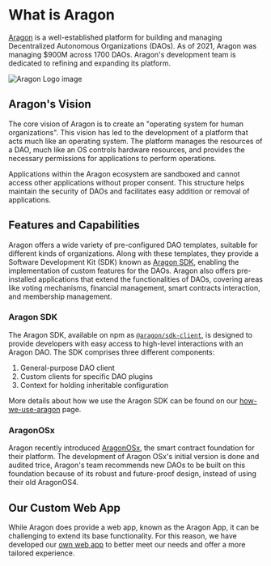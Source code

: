 # What is Aragon

[Aragon](https://aragon.org/) is a well-established platform for building and managing Decentralized Autonomous Organizations (DAOs). As of 2021, Aragon was managing $900M across 1700 DAOs. Aragon's development team is dedicated to refining and expanding its platform.

![Aragon Logo image](/img/aragon.png)

## Aragon's Vision

The core vision of Aragon is to create an "operating system for human organizations". This vision has led to the development of a platform that acts much like an operating system. The platform manages the resources of a DAO, much like an OS controls hardware resources, and provides the necessary permissions for applications to perform operations.

Applications within the Aragon ecosystem are sandboxed and cannot access other applications without proper consent. This structure helps maintain the security of DAOs and facilitates easy addition or removal of applications.

## Features and Capabilities

Aragon offers a wide variety of pre-configured DAO templates, suitable for different kinds of organizations. Along with these templates, they provide a Software Development Kit (SDK) known as [Aragon SDK](https://devs.aragon.org/docs/sdk/), enabling the implementation of custom features for the DAOs. Aragon also offers pre-installed applications that extend the functionalities of DAOs, covering areas like voting mechanisms, financial management, smart contracts interaction, and membership management.

### Aragon SDK

The Aragon SDK, available on npm as [`@aragon/sdk-client`](https://www.npmjs.com/package/@aragon/sdk-client), is designed to provide developers with easy access to high-level interactions with an Aragon DAO. The SDK comprises three different components:

1. General-purpose DAO client
2. Custom clients for specific DAO plugins
3. Context for holding inheritable configuration

More details about how we use the Aragon SDK can be found on our [how-we-use-aragon](/aragon/our-aragon-use) page.

### AragonOSx

Aragon recently introduced [AragonOSx](https://aragon.org/aragonosx), the smart contract foundation for their platform. The development of Aragon OSx's initial version is done and audited trice, Aragon's team recommends new DAOs to be built on this foundation because of its robust and future-proof design, instead of using their old AragonOS4.

## Our Custom Web App

While Aragon does provide a web app, known as the Aragon App, it can be challenging to extend its base functionality. For this reason, we have developed our [own web app](/webapp) to better meet our needs and offer a more tailored experience.
